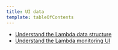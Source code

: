 ```yaml
---
title: UI data
template: tableOfContents
---
```


* [Understand the Lambda data structure](/docs/serverless-function-monitoring/aws-lambda-monitoring/ui-data/understand-lambda-data-structure)
* [Understand the Lambda monitoring UI](/docs/serverless-function-monitoring/aws-lambda-monitoring/ui-data/understand-lambda-monitoring-ui)
